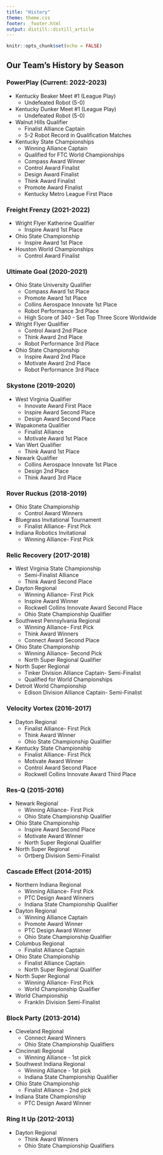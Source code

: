 ```yaml
---
title: "History"
theme: theme.css
footer: _footer.html
output: distill::distill_article
---
```


```r
knitr::opts_chunk$set(echo = FALSE)
```

## Our Team's History by Season

### PowerPlay (Current: 2022-2023)
- Kentucky Beaker Meet #1 (League Play)
  - Undefeated Robot (5-0)

- Kentucky Dunker Meet #1 (League Play)
  - Undefeated Robot (5-0)

- Walnut Hills Qualifier 
  - Finalist Alliance Captain
  - 5-2 Robot Record in Qualification Matches
 
- Kentucky State Championships
  - Winning Alliance Captain
  - Qualified for FTC World Championships
  - Compass Award Winner
  - Control Award Finalist
  - Design Award Finalist
  - Think Award Finalist
  - Promote Award Finalist
  - Kentucky Metro League First Place 

### Freight Frenzy (2021-2022)
- Wright Flyer Katherine Qualifier
  - Inspire Award 1st Place

- Ohio State Championship
  - Inspire Award 1st Place

- Houston World Championships
  - Control Award Finalist

### Ultimate Goal (2020-2021)
- Ohio State University Qualifier
  - Compass Award 1st Place
  - Promote Award 1st Place
  - Collins Aerospace Innovate 1st Place
  - Robot Performance 3rd Place
  - High Score of 340 - Set Top Three Score Worldwide

- Wright Flyer Qualifier
  - Control Award 2nd Place
  - Think Award 2nd Place
  - Robot Performance 3rd Place

- Ohio State Championship
  - Inspire Award 2nd Place
  - Motivate Award 2nd Place
  - Robot Performance 3rd Place

### Skystone (2019-2020)
- West Virginia Qualifier
  - Innovate Award First Place
  - Inspire Award Second Place
  - Design Award Second Place

- Wapakoneta Qualifier
  - Finalist Alliance
  - Motivate Award 1st Place

- Van Wert Qualifier
  - Think Award 1st Place

- Newark Qualifier
  - Collins Aerospace Innovate 1st Place
  - Design 2nd Place
  - Think Award 3rd Place

### Rover Ruckus (2018-2019)
- Ohio State Championship
  - Control Award Winners

- Bluegrass Invitational Tournament
  - Finalist Alliance- First Pick

- Indiana Robotics Invitational
  - Winning Alliance- First Pick

### Relic Recovery (2017-2018)
- West Virginia State Championship
  - Semi-Finalist Alliance
  - Think Award Second Place

- Dayton Regional
  - Winning Alliance- First Pick
  - Inspire Award Winner
  - Rockwell Collins Innovate Award Second Place
  - Ohio State Championship Qualifier

- Southwest Pennsylvania Regional
  - Winning Alliance- First Pick
  - Think Award Winners
  - Connect Award Second Place

- Ohio State Championship
  - Winning Alliance- Second Pick
  - North Super Regional Qualifier

- North Super Regional
  - Tinker Division Alliance Captain- Semi-Finalist
  - Qualified for World Championships

- Detroit World Championship
  - Edison Division Alliance Captain- Semi-Finalist

### Velocity Vortex (2016-2017)
- Dayton Regional
  - Finalist Alliance- First Pick
  - Think Award Winner
  - Ohio State Championship Qualifier

- Kentucky State Championship
  - Finalist Alliance- First Pick
  - Motivate Award Winner
  - Control Award Second Place
  - Rockwell Collins Innovate Award Third Place

### Res-Q (2015-2016)
- Newark Regional
  - Winning Alliance- First Pick
  - Ohio State Championship Qualifier

- Ohio State Championship
  - Inspire Award Second Place
  - Motivate Award Winner
  - North Super Regional Qualifier

- North Super Regional
  - Ortberg Division Semi-Finalist

### Cascade Effect (2014-2015)
- Northern Indiana Regional
  - Winning Alliance- First Pick
  - PTC Design Award Winners
  - Indiana State Championship Qualifier

- Dayton Regional
  - Winning Alliance Captain
  - Promote Award Winner
  - PTC Design Award Winner
  - Ohio State Championship Qualifier

- Columbus Regional
  - Finalist Alliance Captain

- Ohio State Championship
  - Finalist Alliance Captain
  - North Super Regional Qualifier

- North Super Regional
  - Winning Alliance- First Pick
  - World Championship Qualifier

- World Championship
  - Franklin Division Semi-Finalist

### Block Party (2013-2014)
- Cleveland  Regional
  - Connect Award Winners
  - Ohio State Championship Qualifiers

- Cincinnati Regional
  - Winning Alliance - 1st pick

- Southwest Indiana Regional 
  - Winning Alliance - 1st pick
  - Indiana State Championship Qualifier

- Ohio State Championship
  - Finalist Alliance - 2nd pick

- Indiana State Championship
  - PTC Design Award Winner

### Ring It Up (2012-2013)
- Dayton Regional
  - Think Award Winners
  - Ohio State Championship Qualifiers
